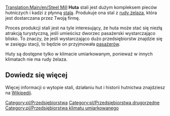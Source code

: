 [[Translation:Main/en/Steel Mill]]
{{pl/Przedsiębiorstwa|image=Steelmill.png
|name=Huta
|climates=[[Main/en/Klimat/Pl#Umiarkowany|Umiarkowany]]
|accepts=[[Main/pl/Ruda żelaza|Ruda żelaza]]
|produces=[[Main/pl/Stal|Stal]]
}}
'''Huta''' stali jest dużym kompleksem pieców hutniczych i kadzi z płynną [[Main/pl/Stal|stalą]]. Produkuje ona stal z [[Main/pl/Ruda żelaza|rudy żelaza]], która jest dostarczana przez Twoją firmę.

Proces produkcji stali jest na tyle interesujący, że huta może stać się niezłą atrakcją turystyczną, jeśli umieścisz dworzec pasażerski wystarczająco blisko. To znaczy, że jeśli wystarczająco dużo przedsiębiorstw znajdzie się w zasięgu stacji, to będzie on przyjmowała [[Main/pl/Pasażerowie|pasażerów]].

Huty są dostępne tylko w klimacie umiarkowanym, ponieważ w innych klimatach nie ma rudy żelaza. 

==Dowiedz się więcej==

Więcej informacji o wytopie stali, działaniu hut i historii hutnictwa znajdziesz na [https://pl.wikipedia.org/wiki/Hutnictwo Wikipedii].

{{pl/Navbox Industries}}

[[Category:pl/Przedsiębiorstwa]]
[[Category:pl/Przedsiębiorstwa drugorzędne]]
[[Category:pl/Przedsiębiorstwa klimatu umiarkowanego]]